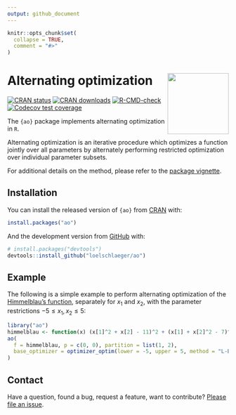 ```yaml
---
output: github_document
---
```


<!-- README.md is generated from README.Rmd. Please edit that file -->

```r
knitr::opts_chunk$set(
  collapse = TRUE,
  comment = "#>"
)
```

# Alternating optimization <img src="man/figures/logo.png" align="right" height="139" />

<!-- badges: start -->
[![CRAN status](https://www.r-pkg.org/badges/version/ao)](https://CRAN.R-project.org/package=ao)
[![CRAN downloads](https://cranlogs.r-pkg.org/badges/last-month/ao)](https://CRAN.R-project.org/package=ao)
[![R-CMD-check](https://github.com/loelschlaeger/ao/workflows/R-CMD-check/badge.svg)](https://github.com/loelschlaeger/ao/actions)
[![Codecov test coverage](https://codecov.io/gh/loelschlaeger/ao/branch/main/graph/badge.svg)](https://app.codecov.io/gh/loelschlaeger/ao?branch=main)
<!-- badges: end -->

The `{ao}` package implements alternating optimization in `R`. 

Alternating optimization is an iterative procedure which optimizes a function jointly over all parameters by alternately performing restricted optimization over individual parameter subsets. 

For additional details on the method, please refer to the [package vignette](https://loelschlaeger.de/ao/articles/ao.html).

## Installation

You can install the released version of `{ao}` from [CRAN](https://CRAN.R-project.org) with:

```r
install.packages("ao")
```

And the development version from [GitHub](https://github.com/) with:

```r
# install.packages("devtools")
devtools::install_github("loelschlaeger/ao")
```

## Example

The following is a simple example to perform alternating optimization of the [Himmelblau's function](https://en.wikipedia.org/wiki/Himmelblau%27s_function), separately for $x_1$ and $x_2$, with the parameter restrictions $-5 \leq x_1, x_2 \leq 5$:

```r
library("ao")
himmelblau <- function(x) (x[1]^2 + x[2] - 11)^2 + (x[1] + x[2]^2 - 7)^2
ao(
  f = himmelblau, p = c(0, 0), partition = list(1, 2),
  base_optimizer = optimizer_optim(lower = -5, upper = 5, method = "L-BFGS-B")
)
```

## Contact

Have a question, found a bug, request a feature, want to contribute? [Please file an issue](https://github.com/loelschlaeger/ao/issues/new/choose).
